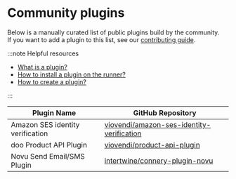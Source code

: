 # Community plugins

Below is a manually curated list of public plugins build by the community.<br/>
If you want to add a plugin to this list, see our [contributing guide](https://github.com/connery-io/connery/blob/main/CONTRIBUTING.md).

:::note Helpful resources

- [What is a plugin?](/docs/runner/introduction/core-concepts#plugin)
- [How to install a plugin on the runner?](/docs/runner/quick-start/install-plugin-on-the-runner)
- [How to create a plugin?](/docs/plugins/guides/create-plugin)

:::

| Plugin Name                      | GitHub Repository                                                                                         |
| -------------------------------- | --------------------------------------------------------------------------------------------------------- |
| Amazon SES identity verification | [viovendi/amazon-ses-identity-verification](https://github.com/viovendi/amazon-ses-identity-verification) |
| doo Product API Plugin           | [viovendi/product-api-plugin](https://github.com/viovendi/product-api-plugin)                             |
| Novu Send Email/SMS Plugin       | [intertwine/connery-plugin-novu](https://github.com/intertwine/connery-plugin-novu)                       |

